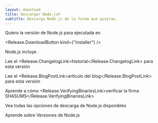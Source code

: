 ```yaml
---
layout: download
title: Descargar Node.js®
subtitle: Descarga Node.js de la forma que quieras.
---
```


<section>
Quiero la versión <Release.VersionDropdown /> de Node.js para <Release.OperatingSystemDropdown exclude={["LINUX", "AIX"]} /> ejecutada en <Release.BitnessDropdown />

<Release.DownloadButton kind={"installer"} />
</section>

<section>
Node.js incluye <Release.NpmLink />.

Lee el <Release.ChangelogLink>historial</Release.ChangelogLink> para esta versión

Lee el <Release.BlogPostLink>artículo del blog</Release.BlogPostLink> para esta versión

Aprende a cómo <Release.VerifyingBinariesLink>verificar la firma SHASUMS</Release.VerifyingBinariesLink>

Vea todas las <LinkWithArrow href="https://nodejs.org/dist/">opciones de descarga</LinkWithArrow> de Node.js disponibles

Aprende sobre <LinkWithArrow href="about/previous-releases">Versiones de Node.js</LinkWithArrow>
</section>
